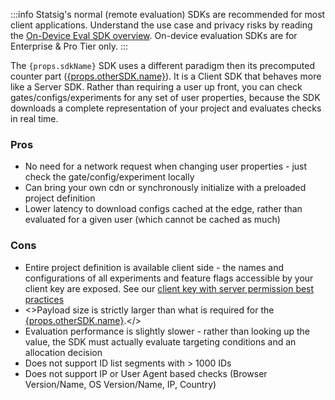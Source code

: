 :::info
Statsig's normal (remote evaluation) SDKs are recommended for most client applications. Understand the use case and privacy risks by reading the [On-Device Eval SDK overview](/client/onDevice). On-device evaluation SDKs are for Enterprise & Pro Tier only.
:::

<div>
The <code>{props.sdkName}</code> SDK uses a different paradigm then its precomputed counter part (<a href={props.otherSDK.link}>{props.otherSDK.name}</a>). 
It is a Client SDK that behaves more like a Server SDK. Rather than requiring a user up front, you can check gates/configs/experiments for any set of user properties, because the SDK downloads a complete representation of your project and evaluates checks in real time.
</div> 

### Pros
- No need for a network request when changing user properties - just check the gate/config/experiment locally
- Can bring your own cdn or synchronously initialize with a preloaded project definition
- Lower latency to download configs cached at the edge, rather than evaluated for a given user (which cannot be cached as much)

### Cons
- Entire project definition is available client side - the names and configurations of all experiments and feature flags accessible by your client key are exposed. See our [client key with server permission best practices](/sdk-keys/api-keys/#client-keys-with-server-permissions)
- <>Payload size is strictly larger than what is required for the <a href={props.otherSDK.link}>{props.otherSDK.name}</a>.</>
- Evaluation performance is slightly slower - rather than looking up the value, the SDK must actually evaluate targeting conditions and an allocation decision
- Does not support ID list segments with > 1000 IDs
- Does not support IP or User Agent based checks (Browser Version/Name, OS Version/Name, IP, Country)
